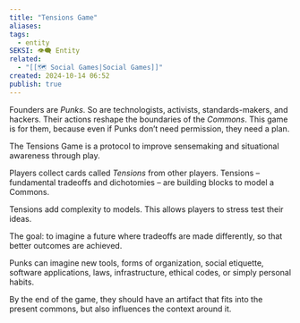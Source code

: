 ```yaml
---
title: "Tensions Game"
aliases: 
tags:
  - entity
SEKSI: 👁️‍🗨️ Entity
related:
  - "[[🗺️ Social Games|Social Games]]"
created: 2024-10-14 06:52
publish: true
---
```


Founders are _Punks_. So are technologists, activists, standards-makers, and hackers. Their actions reshape the boundaries of the _Commons_. This game is for them, because even if Punks don’t need permission, they need a plan.

The Tensions Game is a protocol to improve sensemaking and situational awareness through play.

Players collect cards called _Tensions_ from other players. Tensions – fundamental tradeoffs and dichotomies – are building blocks to model a Commons.

Tensions add complexity to models. This allows players to stress test their ideas.

The goal: to imagine a future where tradeoffs are made differently, so that better outcomes are achieved.

Punks can imagine new tools, forms of organization, social etiquette, software applications, laws, infrastructure, ethical codes, or simply personal habits.

By the end of the game, they should have an artifact that fits into the present commons, but also influences the context around it.
